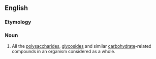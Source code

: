 ==English==

===Etymology===
{{confix|glyco|ome|lang=en}}

===Noun===
{{wikipedia}}
{{en-noun}}

# {{lb|en|biochemistry}} All the [[polysaccharide]]s, [[glycoside]]s and similar [[carbohydrate]]-related compounds in an organism considered as a whole.